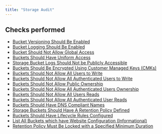```yaml
---
title: "Storage Audit"
---
```


## Checks performed

- [Bucket Versioning Should Be Enabled](gcpstoragemonitoring/bucket_versioning)
- [Bucket Logging Should Be Enabled](gcpstoragemonitoring/bucket_logging)
- [Bucket Should Not Allow Global Access](gcpstoragemonitoring/storage_bucket_all_users_policy)
- [Buckets Should Have Uniform Access](gcpstoragemonitoring/storage_uniform_bucket_level_access)
- [Storage Bucket Logs Should Not be Publicly Accessible](gcpstoragemonitoring/storage_bucket_logs_not_public)
- [Buckets Should Be Encrypted Using Customer Managed Keys (CMKs)](gcpstoragemonitoring/storage_bucket_encrypt_cmks)
- [Buckets Should Not Allow All Users to Write](gcpstoragemonitoring/storage_disallow_public_writes)
- [Buckets Should Not Allow All Authenticated Users to Write](gcpstoragemonitoring/storage_disallow_authenticated_user_writes)
- [Buckets Should Not Allow Public Ownership](gcpstoragemonitoring/storage_disallow_public_ownership)
- [Buckets Should Not Allow All Authenticated Users Ownership](gcpstoragemonitoring/storage_disallow_authenticated_user_ownership)
- [Buckets Should Not Allow All Users Reads](gcpstoragemonitoring/storage_disallow_public_reads)
- [Buckets Should Not Allow All Authenticated User Reads](gcpstoragemonitoring/storage_disallow_authenticated_user_reads)
- [Buckets Should Have DNS Compliant Names](gcpstoragemonitoring/storage_bucket_name_dns_compliant)
- [Storage Buckets Should Have A Retention Policy Defined](gcpstoragemonitoring/storage_retention_policy_defined)
- [Buckets Should Have Lifecycle Rules Configured](gcpstoragemonitoring/storage_lifecycle_configurations)
- [List All Buckets which have Website Configuration (Informational)](gcpstoragemonitoring/list_buckets_with_website_config)
- [Retention Policy Must Be Locked with a Specified Minimum Duration](gcpstoragemonitoring/storage_retention_policy_locked)
